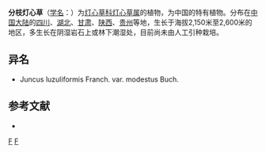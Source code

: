 {{Speciesbox 
| genus = Juncus
| species = modestus
| authority = Buchen.
}}

'''分枝灯心草'''（[[学名|学名]]：{{lang|la|''Juncus modestus''}}）为[[灯心草科|灯心草科]][[灯心草属|灯心草属]]的植物，为中国的特有植物。分布在[[中国大陆|中国大陆]]的[[四川|四川]]、[[湖北|湖北]]、[[甘肃|甘肃]]、[[陕西|陕西]]、[[贵州|贵州]]等地，生长于海拔2,150米至2,600米的地区，多生长在阴湿岩石上或林下潮湿处，目前尚未由人工引种栽培。

== 异名 ==
* Juncus luzuliformis Franch. var. modestus Buch.

== 参考文献 ==
<div class="references-small">
* {{cite web| url =http://www.bioinfo.cn/db05/KmzwSpecies.php?action=view&id=11542| title =分枝灯心草| work =《中国高等植物数据库全库》| publisher =中国科学院微生物研究所| author =昆明植物研究所| accessdate =2009-02-24| deadurl =yes| archiveurl =https://web.archive.org/web/20160305020603/http://www.bioinfo.cn/db05/KmzwSpecies.php?action=view&id=11542| archivedate =2016-03-05}}
</div>
{{Taxonbar|from=Q10896832}}

[[Category:灯心草属|F]]
[[Category:中國特有植物|F]]